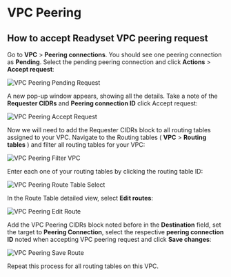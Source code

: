 # VPC Peering

## How to accept Readyset VPC peering request

Go to **VPC** > **Peering connections**. You should see one peering connection as **Pending**. Select the pending peering connection and click **Actions** > **Accept request**:

![VPC Peering Pending Request](./img/vpc_peering_pending_request.jpg)

A new pop-up window appears, showing all the details. Take a note of the **Requester CIDRs** and **Peering connection ID** click Accept request:

![VPC Peering Accept Request](./img/vpc_peering_accept_request.jpg)

Now we will need to add the Requester CIDRs block to all routing tables assigned to your VPC. Navigate to the Routing tables ( **VPC** > **Routing tables** ) and filter all routing tables for your VPC:

![VPC Peering Filter VPC](./img/vpc_peering_filter_vpc.jpg)

Enter each one of your routing tables by clicking the routing table ID:

![VPC Peering Route Table Select](./img/vpc_peering_route_table_select.jpg)

In the Route Table detailed view, select **Edit routes**:

![VPC Peering Edit Route](./img/vpc_peering_edit_route.jpg)

Add the VPC Peering CIDRs block noted before in the **Destination** field, set the target to **Peering Connection**, select the respective **peering connection ID** noted when accepting VPC peering request and click **Save changes**:

![VPC Peering Save Route](./img/vpc_peering_save_route.jpg)

Repeat this process for all routing tables on this VPC.